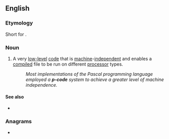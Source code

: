 ==English==

===Etymology===
Short for {{m|en|portable}} {{m|en|code}}.

===Noun===
{{en-noun|-}}

# {{lb|en|programming}} A very [[low-level]] [[code]] that is [[machine]]-[[independent]] and enables a [[compile]]d file to be run on different [[processor]] types.
#: ''Most implementations of the Pascal programming language employed a '''p-code''' system to achieve a greater level of machine independence.''

====See also====
* {{l|en|bytecode}}

===Anagrams===
* {{anagrams|en|a=cdeop|coped}}